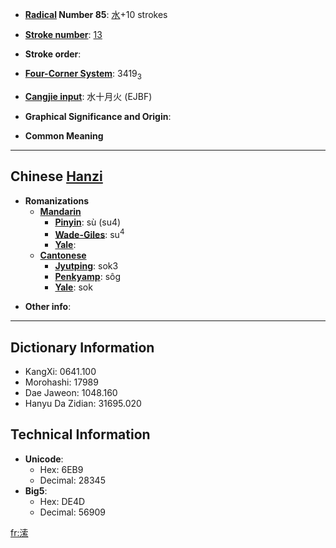 * '''[[Wiktionary:Chinese radical index|Radical]] Number 85''': [[Wiktionary:Chinese radical index 水|水]]+10 strokes

* '''[[Wiktionary:Chinese total strokes index|Stroke number]]''': [[Wiktionary:Chinese total strokes index 13|13]]

* '''Stroke order''': 

* '''[[Wiktionary:Chinese four corner index|Four-Corner System]]''': 3419<sub>3</sub>

* '''[[Wiktionary:Chinese Cangjie index|Cangjie input]]''': 水十月火 (EJBF)

* '''Graphical Significance and Origin''': 

* '''Common Meaning'''

----

== Chinese [[Hanzi]] ==

* '''Romanizations'''
** '''[[Mandarin]]'''
*** '''[[Pinyin]]''': sù (su4)
*** '''[[Wade-Giles]]''': su<sup>4</sup>
*** '''[[Yale]]''': 
** '''[[Cantonese]]'''
*** '''[[Jyutping]]''': sok3
*** '''[[Penkyamp]]''': sôg
*** '''[[Yale]]''': sok

* '''Other info''': 

----

== Dictionary Information ==

* KangXi: 0641.100
* Morohashi: 17989
* Dae Jaweon: 1048.160
* Hanyu Da Zidian: 31695.020

== Technical Information ==

* '''Unicode''':
** Hex: 6EB9
** Decimal: 28345
* '''Big5''':
** Hex: DE4D
** Decimal: 56909

[[fr:溹]]